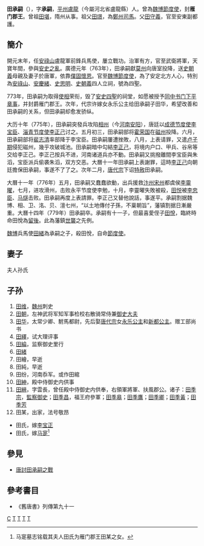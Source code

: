 {{refimprove|time=2018-07-22T03:55:33+00:00}}
'''田承嗣'''（{{bd|705年||779年|catIdx=T}}），字'''承嗣'''，[[平州|平州]][[盧龍|盧龍]]（今屬河北省盧龍縣）人。曾為[[魏博節度使|魏博節度使]]，封'''雁门郡王'''。曾祖[[田堪|田堪]]，隋州从事。祖父[[田璟|田璟]]，為[[鄭州|鄭州]][[司馬|司馬]]。父[[田守義|田守義]]，官至安東副都護。

==簡介==
開元末年，任[[安祿山|安祿山]]盧龍軍前鋒兵馬使，屢立戰功。治軍有方，官至武衛將軍，天寶年間，參與[[安史之亂|安史之亂]]。廣德元年（763年），田承嗣獻[[莫州|莫州]]向唐室投降，送[[史朝義|史朝義]]母親及妻子於唐軍，依靠[[僕固懷恩|僕固懷恩]]。官至[[魏博節度使|魏博節度使]]，為了安定北方人心，特別為[[安祿山|安祿山]]、[[安慶緒|安慶緒]]、[[史思明|史思明]]、[[史朝義|史朝義]]四人立祠，號為四聖。

773年，田承嗣为取得[[使相|使相]]荣衔，毁了[[安史四聖|安史四聖]]的祠堂，如愿被授予[[同中书门下平章事|同中书门下平章事]]，并封爵雁门郡王。次年，代宗许嫁女永乐公主给田承嗣子田华，希望改善和田承嗣的关系，但田承嗣却愈发骄纵。

大历十年（775年），田承嗣突發兵攻陷[[相州|相州]]（今[[河南|河南]][[安阳|安阳]]），唐廷以[[成德节度使|成德节度使]][[李宝臣|李宝臣]]、[[淄青节度使|淄青节度使]][[李正己|李正己]]讨之。五月初三，田承嗣部将[[霍荣国|霍荣国]]在[[磁州|磁州]]投降。六月，田承嗣部将[[裴志清|裴志清]]率部降于李宝臣。田承嗣屢遭挫敗，八月，上表请罪，又遣[[卢子期|卢子期]]侵犯磁州，幾乎攻破城池。田承嗣暗中勾結[[李正己|李正己]]，将境内户口、甲兵、谷帛等交给李正己。李正己按兵不进，河南诸道兵亦不動。田承嗣又挑撥離間李宝臣與朱滔，宝臣派兵偷袭朱滔，双方交恶。大曆十一年田承嗣上表謝罪，這時[[李正己|李正己]]向朝廷擔保田承嗣，事遂不了了之。次年二月，[[唐代宗|唐代宗]]下诏[[特赦|特赦]]田承嗣。

大曆十一年（776年）五月，田承嗣又蠢蠢欲動，出兵援救[[汴州|汴州]][[宋州|宋州]]都虞侯[[李靈曜|李靈曜]]，七月，进攻滑州，击败永平节度使李勉，十月，李靈曜失敗被殺，[[田悦|田悦]]被[[李忠臣|李忠臣]]、[[马燧|马燧]]击败。田承嗣再度上表請罪。李正己又替他說話，事遂平。承嗣割据魏博、相、卫、洺、贝、澶七州，“以土地傳付子孫，不稟朝旨”，藩镇割据日漸嚴重。大曆十四年（779年）田承嗣卒。承嗣有十一子，但最喜愛侄子[[田悅|田悅]]，臨終時命田悅為[[留後|留後]]。此為藩鎮[[世襲|世襲]]之先例。

[[魏博|魏博]]兵馬使[[田緒|田緒]]為承嗣之子，殺田悅，自命[[節度使|節度使]]。

==妻子==
夫人孙氏
==子孙==
#[[田维|田维]]，[[魏州|魏州]]刺史
#[[田朝|田朝]]，左神武将军知军事检校右散骑常侍兼[[御史大夫|御史大夫]]
#[[田華_(唐朝)|田华]]，太常少卿、駙馬都尉，先后娶[[唐代宗|唐代宗]]女[[永乐公主_(唐代宗)|永乐公主]]和[[新都公主_(唐代宗)|新都公主]]。赠工部尚书
#[[田繹|田繹]]，试大理评事
#[[田綸|田綸]]，监察御史里行
#[[田緒|田緒]]
#田繪，早逝
#田純，早逝
#田纷，河南忝军。或作田綰
#[[田紳|田紳]]，殿中侍御史内供事
#[[田縉|田縉]]，字雲長，曾任殿中侍御史内供奉，右領軍將軍、扶風郡公。诸子：[[田季宗|田季宗]]，[[監察御史|監察御史]]；[[田季昌|田季昌]]，福王府參軍；[[田季皋|田季皋]]；[[田季鷹|田季鷹]]；[[田季卿|田季卿]]；[[田季黃|田季黃]]；[[田季芳|田季芳]]
#田某，出家，法号敬昂
*田氏，嫁[[李宝正|李宝正]]
*田氏，嫁[[马寔|马寔]]<ref>马寔墓志铭载其夫人田氏为雁门郡王田某之女。</ref>

==參見==
* [[唐討田承嗣之戰|唐討田承嗣之戰]]

==參考書目==
{{reflist}}
* 《舊唐書》列傳第九十一
{{start box}}
{{s-before|[[李抱玉|李抱玉]]}}
{{s-title|[[唐朝|唐朝]][[司空|司空]]|763年—764年}}
{{s-after|[[李宝臣|李宝臣]]}}
{{s-before|[[郭子仪|郭子仪]]}}
{{s-title|[[唐朝|唐朝]][[太尉|太尉]]|773年—779年}}
{{s-after|[[郭子仪|郭子仪]]}}
{{end box}}
[[Category:田姓|C]]
[[Category:魏博節度使|T]]
[[Category:唐朝三公|T]]
[[Category:唐朝异姓郡王|T]]
[[Category:唐朝同中书门下平章事|T]]